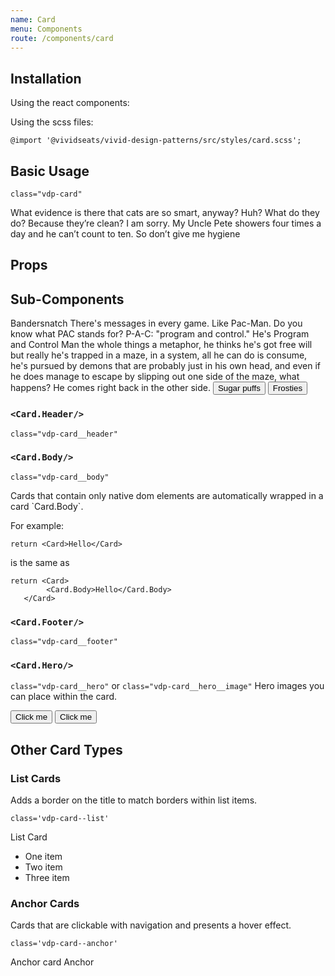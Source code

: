 ```yaml
---
name: Card
menu: Components
route: /components/card
---
```



## Installation

Using the react components:


Using the scss files:

    @import '@vividseats/vivid-design-patterns/src/styles/card.scss';

## Basic Usage

`class="vdp-card"`

<Playground>
    <Card>
        <p className="vdp-type-body1">
            What evidence is there that cats are so smart, anyway? Huh? What do they do? Because they’re clean? I am sorry. My Uncle Pete
            showers four times a day and he can’t count to ten. So don’t give me hygiene
        </p>
    </Card>
</Playground>

## Props

<Props of={Card} />

## Sub-Components

<Playground>
    <Card>
        <Card.Header>
            <Headline importance={6}>Bandersnatch</Headline>
        </Card.Header>
        <Card.Body>
            <BodyText>
                There's messages in every game. Like Pac-Man. Do you know what PAC stands for? P-A-C: "program and control." He's Program
                and Control Man the whole things a metaphor, he thinks he's got free will but really he's trapped in a maze, in a system,
                all he can do is consume, he's pursued by demons that are probably just in his own head, and even if he does manage to
                escape by slipping out one side of the maze, what happens? He comes right back in the other side.
            </BodyText>
        </Card.Body>
        <Card.Footer>
            <Button importance="text" muted>
                Sugar puffs
            </Button>
            <Button importance="text">Frosties</Button>
        </Card.Footer>
    </Card>
</Playground>

### `<Card.Header/>`

`class="vdp-card__header"`

<Props of={Card.Header} />

### `<Card.Body/>`

`class="vdp-card__body"`

<Props of={Card.Body}/>
Cards that contain only native dom elements are automatically wrapped in a card `Card.Body`.

For example:

    return <Card>Hello</Card>

is the same as

    return <Card>
            <Card.Body>Hello</Card.Body>
       </Card>

### `<Card.Footer/>`

`class="vdp-card__footer"`

<Props of={Card.Footer} />

### `<Card.Hero/>`

`class="vdp-card__hero"` or `class="vdp-card__hero__image"`
Hero images you can place within the card.

<Playground>
    <Card>
        <Card.Hero imageSrc="https://a.vsstatic.com/mobile/app/mlb/washington-nationals.jpg" alt="Washington Nationals Baseball Stadium" />
        <Card.Footer centered>
            <Button importance="text">Click me</Button>
            <Button importance="text" muted>
                Click me
            </Button>
        </Card.Footer>
    </Card>
</Playground>

<Props of={Card.Hero} />

## Other Card Types

### List Cards

Adds a border on the title to match borders within list items.

`class='vdp-card--list'`

<Playground>
    <Card type="list">
        <Card.Header>
            <Headline importance={6}>List Card</Headline>
        </Card.Header>
        <Card.Body>
            <ul>
                <li> One item </li>
                <li> Two item </li>
                <li> Three item </li>
            </ul>
        </Card.Body>
    </Card>
</Playground>

### Anchor Cards

Cards that are clickable with navigation and presents a hover effect.

`class='vdp-card--anchor'`

<Playground>
    <Card type="anchor" role="link">
        <Card.Header>
            <Headline importance={6}>Anchor card</Headline>
        </Card.Header>
        <Card.Body>Anchor</Card.Body>
    </Card>
</Playground>
